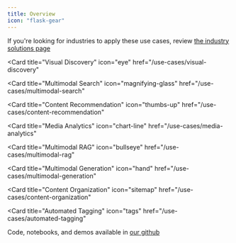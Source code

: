 ```yaml
---
title: Overview
icon: "flask-gear"
---
```


If you're looking for industries to apply these use cases, review <a href="https://mixpeek.com/industries">the industry solutions page</a>

<CardGroup cols={3}>
<Card
  title="Real-Time Video Alerting"
  icon="bell"
  href="/use-cases/video-alerting"
></Card>

<Card
  title="Visual Discovery"
  icon="eye"
  href="/use-cases/visual-discovery"
></Card>

<Card
  title="Multimodal Search"
  icon="magnifying-glass"
  href="/use-cases/multimodal-search"
></Card>

<Card
  title="Content Recommendation"
  icon="thumbs-up"
  href="/use-cases/content-recommendation"
></Card>

<Card
  title="Media Analytics"
  icon="chart-line"
  href="/use-cases/media-analytics"
></Card>

<Card
  title="Multimodal RAG"
  icon="bullseye"
  href="/use-cases/multimodal-rag"
></Card>

<Card
  title="Multimodal Generation"
  icon="hand"
  href="/use-cases/multimodal-generation"
></Card>

<Card
  title="Content Organization"
  icon="sitemap"
  href="/use-cases/content-organization"
></Card>

<Card
  title="Automated Tagging"
  icon="tags"
  href="/use-cases/automated-tagging"
></Card>

</CardGroup>

<Tip>
  Code, notebooks, and demos available in
  <a href="https://github.com/mixpeek/use-cases">our github</a>
</Tip>
